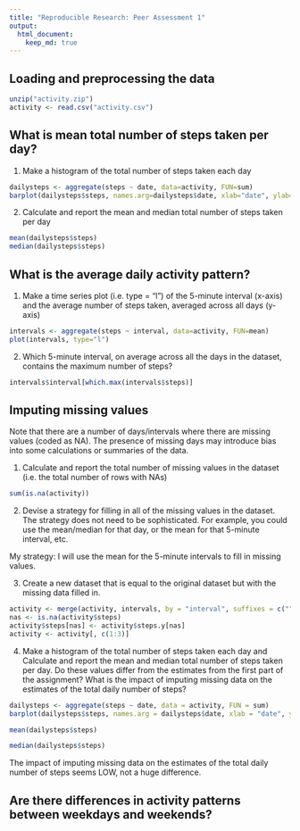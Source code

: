 ```yaml
---
title: "Reproducible Research: Peer Assessment 1"
output: 
  html_document:
    keep_md: true
---
```



## Loading and preprocessing the data
```r
unzip("activity.zip")
activity <- read.csv("activity.csv")
```

## What is mean total number of steps taken per day?
1. Make a histogram of the total number of steps taken each day

```r
dailysteps <- aggregate(steps ~ date, data=activity, FUN=sum)
barplot(dailysteps$steps, names.arg=dailysteps$date, xlab="date", ylab="steps")
```

2. Calculate and report the mean and median total number of steps taken per day

```r
mean(dailysteps$steps)
median(dailysteps$steps)
```

## What is the average daily activity pattern?

1. Make a time series plot (i.e. type = "l") of the 5-minute interval (x-axis) and the average number of steps taken, averaged across all days (y-axis)

```r
intervals <- aggregate(steps ~ interval, data=activity, FUN=mean)
plot(intervals, type="l")
```

2. Which 5-minute interval, on average across all the days in the dataset, contains the maximum number of steps?

```r
intervals$interval[which.max(intervals$steps)]
```

## Imputing missing values
Note that there are a number of days/intervals where there are missing values (coded as NA). The presence of missing days may introduce bias into some calculations or summaries of the data.

1. Calculate and report the total number of missing values in the dataset (i.e. the total number of rows with NAs)

```r
sum(is.na(activity))
```

2. Devise a strategy for filling in all of the missing values in the dataset. The strategy does not need to be sophisticated. For example, you could use the mean/median for that day, or the mean for that 5-minute interval, etc.

My strategy: I will use the mean for the 5-minute intervals to fill in missing values.

3. Create a new dataset that is equal to the original dataset but with the missing data filled in.

```r
activity <- merge(activity, intervals, by = "interval", suffixes = c("", ".y"))
nas <- is.na(activity$steps)
activity$steps[nas] <- activity$steps.y[nas]
activity <- activity[, c(1:3)]
```

4. Make a histogram of the total number of steps taken each day and Calculate and report the mean and median total number of steps taken per day. Do these values differ from the estimates from the first part of the assignment? What is the impact of imputing missing data on the estimates of the total daily number of steps?

```r
dailysteps <- aggregate(steps ~ date, data = activity, FUN = sum)
barplot(dailysteps$steps, names.arg = dailysteps$date, xlab = "date", ylab = "steps")

mean(dailysteps$steps)

median(dailysteps$steps)
```

The impact of imputing missing data on the estimates of the total daily number of steps seems LOW, not a huge difference.

## Are there differences in activity patterns between weekdays and weekends?
